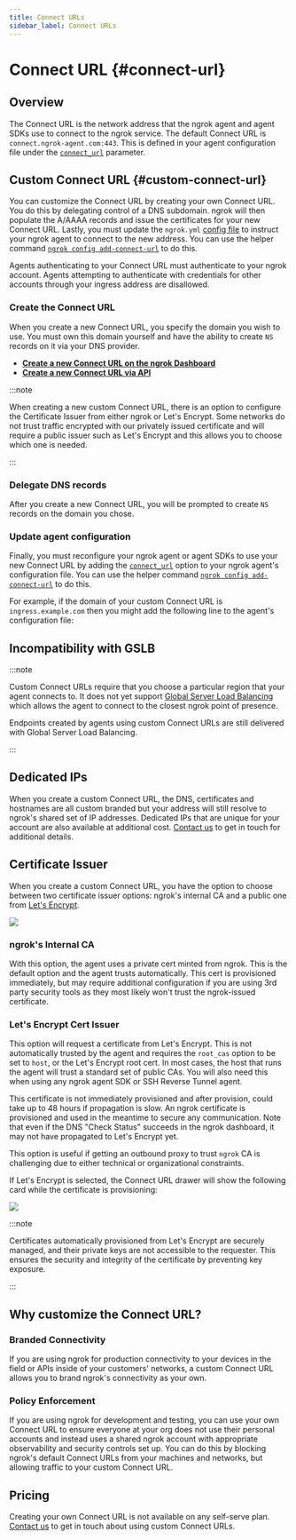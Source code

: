 ```yaml
---
title: Connect URLs
sidebar_label: Connect URLs
---
```




# Connect URL {#connect-url}

## Overview

The Connect URL is the network address that the ngrok agent and agent
SDKs use to connect to the ngrok service. The default Connect URL is
`connect.ngrok-agent.com:443`. This is defined in your agent configuration file
under the [`connect_url`](/agent/config/v3/#connect_url) parameter.

## Custom Connect URL {#custom-connect-url}

You can customize the Connect URL by creating your own Connect URL. You
do this by delegating control of a DNS subdomain. ngrok will then populate the
A/AAAA records and issue the certificates for your new Connect URL.
Lastly, you must update the `ngrok.yml` [config file](/agent/config/) to instruct
your ngrok agent to connect to the new address. You can use the helper command
[`ngrok config add-connect-url`](/agent/cli/#ngrok-config-add-connect-url) to do this.

Agents authenticating to your Connect URL must authenticate to your
ngrok account. Agents attempting to authenticate with credentials for other
accounts through your ingress address are disallowed.

### Create the Connect URL

When you create a new Connect URL, you specify the domain you wish to use.
You must own this domain yourself and have the ability to create `NS` records
on it via your DNS provider.

- **[Create a new Connect URL on the ngrok
  Dashboard](https://dashboard.ngrok.com/tunnels/ingress)**
- **[Create a new Connect URL via API](/api/resources/agent-ingresses/)**

:::note

When creating a new custom Connect URL, there is an option to configure the
Certificate Issuer from either ngrok or Let's Encrypt. Some networks do not
trust traffic encrypted with our privately issued certificate and will require
a public issuer such as Let's Encrypt and this allows you to choose which one is needed.

:::

### Delegate DNS records

After you create a new Connect URL, you will be prompted to create `NS`
records on the domain you chose.

### Update agent configuration

Finally, you must reconfigure your ngrok agent or agent SDKs to use your new
Connect URL by adding the [`connect_url`](/agent/config/v3/#connect_url)
option to your ngrok agent's configuration file. You can use the helper command
[`ngrok config add-connect-url`](/agent/cli/#ngrok-config-add-connect-url) to do this.

For example, if the domain of your custom Connect URL is
`ingress.example.com` then you might add the following line to the agent's
configuration file:

<Tabs groupId="connectivity" queryString="cty">
	<TabItem value="agent-cli" label="Agent CLI">
		<CustomIngressAgentCliExample />
	</TabItem>
	<TabItem value="agent-config" label="Agent Config" default>
		<CustomIngressAgentConfigExample />
	</TabItem>
	<TabItem value="ssh" label="SSH" default>
		<CustomIngressSshExample />
	</TabItem>
	<TabItem value="go-sdk" label="Go">
		<CustomIngressGoSdkExample />
	</TabItem>
	<TabItem value="javascript-sdk" label="Javascript">
		<CustomIngressJavascriptSdkExample />
	</TabItem>
	<TabItem value="python-sdk" label="Python">
		<CustomIngressPythonSdkExample />
	</TabItem>
	<TabItem value="rust-sdk" label="Rust">
		<CustomIngressRustSdkExample />
	</TabItem>
	<TabItem value="k8s" label="Kubernetes Controller">
		<CustomIngressKubernetesExample />
	</TabItem>
</Tabs>

## Incompatibility with GSLB

:::note

Custom Connect URLs require that you choose a particular region that your
agent connects to. It does not yet support [Global Server Load
Balancing](/universal-gateway/global-load-balancer/) which allows the agent to connect to the closest
ngrok point of presence.

Endpoints created by agents using custom Connect URLs are still delivered with
Global Server Load Balancing.

:::

## Dedicated IPs

When you create a custom Connect URL, the DNS, certificates and hostnames are
all custom branded but your address will still resolve to ngrok's shared set of
IP addresses. Dedicated IPs that are unique for your account are also available
at additional cost. [Contact us](mailto:support@ngrok.com?subject=Dedicated+Ingress+IPs) to get in touch for
additional details.

## Certificate Issuer

When you create a custom Connect URL, you have the option to choose between
two certificate issuer options: ngrok's internal CA and a public one from
[Let's Encrypt](https://letsencrypt.org/).

![](/img/docs/new-ingress.png)

### ngrok's Internal CA

With this option, the agent uses a private cert minted from ngrok. This is the default option and the agent trusts
automatically. This cert is provisioned immediately, but may require additional
configuration if you are using 3rd party security tools as they most likely won't trust the ngrok-issued
certificate.

### Let's Encrypt Cert Issuer

This option will request a certificate from Let's Encrypt. This is not automatically trusted by the agent and
requires the `root_cas` option to be set to `host`, or the Let's Encrypt root
cert. In most cases, the host that runs the agent will trust a standard set of
public CAs. You will also need this when using any ngrok agent SDK or SSH Reverse Tunnel agent.

This certificate is not immediately provisioned and after provision, could take up to 48 hours if propagation is
slow. An ngrok certificate is provisioned and used in the meantime to secure any communication. Note that
even if the DNS "Check Status" succeeds in the ngrok dashboard, it may not have
propagated to Let's Encrypt yet.

This option is useful if getting an outbound proxy to trust `ngrok` CA is
challenging due to either technical or organizational constraints.

If Let's Encrypt is selected, the Connect URL drawer will show the following
card while the certificate is provisioning:

![](/img/docs/certificate-provisioning-delayed.png)

:::note

Certificates automatically provisioned from Let's Encrypt are securely managed, and their private keys are
not accessible to the requester. This ensures the security and integrity of the certificate by preventing
key exposure.

:::

## Why customize the Connect URL?

### Branded Connectivity

If you are using ngrok for production connectivity to your devices in the field
or APIs inside of your customers' networks, a custom Connect URL allows you
to brand ngrok's connectivity as your own.

### Policy Enforcement

If you are using ngrok for development and testing, you can use your own
Connect URL to ensure everyone at your org does not use their personal
accounts and instead uses a shared ngrok account with appropriate observability
and security controls set up. You can do this by blocking ngrok's default
Connect URLs from your machines and networks, but allowing traffic to
your custom Connect URL.

## Pricing

Creating your own Connect URL is not available on any self-serve plan.
[Contact us](mailto:support@ngrok.com?subject=Custom+Connect+URL) to get in touch about using custom Connect URLs.
